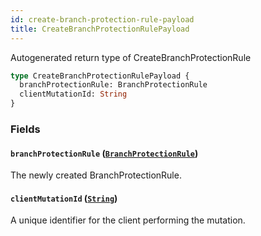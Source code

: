 ```yaml
---
id: create-branch-protection-rule-payload
title: CreateBranchProtectionRulePayload
---
```


Autogenerated return type of CreateBranchProtectionRule

```graphql
type CreateBranchProtectionRulePayload {
  branchProtectionRule: BranchProtectionRule
  clientMutationId: String
}
```

### Fields

#### `branchProtectionRule` ([`BranchProtectionRule`](/docs/api/objects/branch-protection-rule))

The newly created BranchProtectionRule.

#### `clientMutationId` ([`String`](/docs/api/scalars/string))

A unique identifier for the client performing the mutation.

